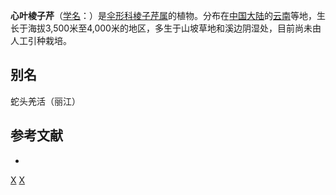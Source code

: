 {{NoteTA|G1=LS}}
{{Speciesbox 
| genus = Pleurospermum
| species = rivulorum
| authority = (Diels) [[傅坤俊|K. T. Fu]] et [[何业祺|Y. C. Ho]]
}}

'''心叶棱子芹'''（[[学名|学名]]：{{lang|la|''Pleurospermum rivulorum''}}）是[[伞形科|伞形科]][[棱子芹属|棱子芹属]]的植物。分布在[[中国大陆|中国大陆]]的[[云南|云南]]等地，生长于海拔3,500米至4,000米的地区，多生于山坡草地和溪边阴湿处，目前尚未由人工引种栽培。

== 别名 ==
蛇头羌活（丽江）

== 参考文献 ==
<div class="references-small">
* {{cite web| url =http://www.bioinfo.cn/db05/KmzwSpecies.php?action=view&id=29665| title =心叶棱子芹| work =《中国高等植物数据库全库》| publisher =中国科学院微生物研究所| author =昆明植物研究所| accessdate =2009-02-26| deadurl =yes| archiveurl =https://web.archive.org/web/20160305075520/http://www.bioinfo.cn/db05/KmzwSpecies.php?action=view&id=29665| archivedate =2016-03-05}}
</div>
{{Taxonbar|from=Q11072009}}

[[Category:棱子芹属|X]]
[[Category:云南植物|X]]